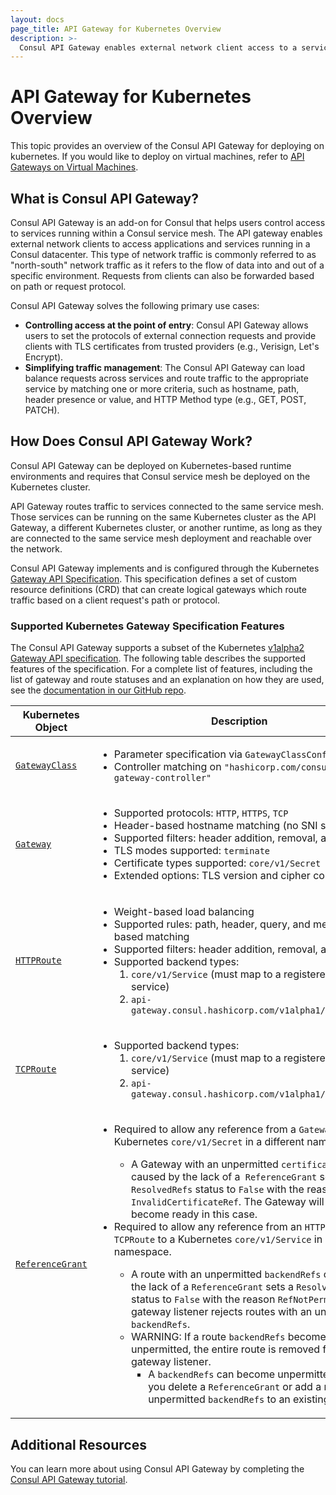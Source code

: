 ```yaml
---
layout: docs
page_title: API Gateway for Kubernetes Overview
description: >-
  Consul API Gateway enables external network client access to a service mesh on Kubernetes and forwards requests based on path or header information. Learn about how the k8s Gateway API specification configures Consul API Gateway so you can control access and simplify traffic management.
---
```


# API Gateway for Kubernetes Overview

This topic provides an overview of the Consul API Gateway for deploying on kubernetes. If you would like to deploy on virtual machines, refer to [API Gateways on Virtual Machines](/consul/docs/connect/gateways/api-gateway/overview).

## What is Consul API Gateway?

Consul API Gateway is an add-on for Consul that helps users control access to services running within a Consul service mesh. The API gateway enables external network clients to access applications and services running in a Consul datacenter. This type of network traffic is commonly referred to as "north-south" network traffic as it refers to the flow of data into and out of a specific environment. Requests from clients can also be forwarded based on path or request protocol.

Consul API Gateway solves the following primary use cases:

- **Controlling access at the point of entry**: Consul API Gateway allows users to set the protocols of external connection requests and provide clients with TLS certificates from trusted providers (e.g., Verisign, Let's Encrypt).
- **Simplifying traffic management**: The Consul API Gateway can load balance requests across services and route traffic to the appropriate service by matching one or more criteria, such as hostname, path, header presence or value, and HTTP Method type (e.g., GET, POST, PATCH).

## How Does Consul API Gateway Work?

Consul API Gateway can be deployed on Kubernetes-based runtime environments and requires that Consul service mesh be deployed on the Kubernetes cluster.

API Gateway routes traffic to services connected to the same service mesh. Those services can be running on the same Kubernetes cluster as the API Gateway, a different Kubernetes cluster, or another runtime, as long as they are connected to the same service mesh deployment and reachable over the network.

Consul API Gateway implements and is configured through the Kubernetes [Gateway API Specification](https://gateway-api.sigs.k8s.io/). This specification defines a set of custom resource definitions (CRD) that can create logical gateways which route traffic based on a client request's path or protocol.

### Supported Kubernetes Gateway Specification Features

The Consul API Gateway supports a subset of the Kubernetes [v1alpha2 Gateway API specification](https://gateway-api.sigs.k8s.io/v1alpha2/references/spec/). The following table
describes the supported features of the specification. For a complete list of features, including the list of gateway and route statuses and an explanation on how they
are used, see the [documentation in our GitHub repo](https://github.com/hashicorp/consul-api-gateway/blob/main/dev/docs/supported-features.md).

| Kubernetes Object  | Description |
| ----- | ----------------------------- |
| [`GatewayClass`](https://gateway-api.sigs.k8s.io/v1alpha2/references/spec/#gateway.networking.k8s.io/v1alpha2.GatewayClass) | <ul><li>Parameter specification via `GatewayClassConfig` CRD</li><li>Controller matching on `"hashicorp.com/consul-api-gateway-controller"`</li></ul> |
| [`Gateway`](https://gateway-api.sigs.k8s.io/v1alpha2/references/spec/#gateway.networking.k8s.io/v1alpha2.Gateway) | <ul><li>Supported protocols: `HTTP`, `HTTPS`, `TCP`</li><li>Header-based hostname matching (no SNI support)</li><li>Supported filters: header addition, removal, and setting</li><li>TLS modes supported: `terminate`</li><li>Certificate types supported: `core/v1/Secret`</li><li>Extended options: TLS version and cipher constraints</li></ul> |
| [`HTTPRoute`](https://gateway-api.sigs.k8s.io/v1alpha2/references/spec/#gateway.networking.k8s.io/v1alpha2.HTTPRoute) | <ul><li>Weight-based load balancing</li><li>Supported rules: path, header, query, and method-based matching</li><li>Supported filters: header addition, removal, and setting</li><li>Supported backend types: <ol><li>`core/v1/Service` (must map to a registered Consul service)</li><li>`api-gateway.consul.hashicorp.com/v1alpha1/MeshService`</li></ol></li></ul> |
| [`TCPRoute`](https://gateway-api.sigs.k8s.io/v1alpha2/references/spec/#gateway.networking.k8s.io/v1alpha2.TCPRoute) | <ul><li>Supported backend types: <ol><li>`core/v1/Service` (must map to a registered Consul service)</li><li>`api-gateway.consul.hashicorp.com/v1alpha1/MeshService`</li></ol></li></ul> |
| [`ReferenceGrant`](https://gateway-api.sigs.k8s.io/v1alpha2/references/spec/#gateway.networking.k8s.io/v1alpha2.ReferenceGrant) | <ul><li>Required to allow any reference from a `Gateway` to a Kubernetes `core/v1/Secret` in a different namespace.</li><ul><li>A Gateway with an unpermitted `certificateRefs` caused by the lack of a` ReferenceGrant` sets a `ResolvedRefs` status to `False` with the reason `InvalidCertificateRef`. The Gateway will not become ready in this case.</li></ul><li>Required to allow any reference from an `HTTPRoute` or `TCPRoute` to a Kubernetes `core/v1/Service` in a different namespace.</li><ul><li>A route with an unpermitted `backendRefs` caused by the lack of a `ReferenceGrant` sets a `ResolvedRefs` status to `False` with the reason `RefNotPermitted`. The gateway listener rejects routes with an unpermitted `backendRefs`.</li><li>WARNING: If a route `backendRefs` becomes unpermitted, the entire route is removed from the gateway listener. <ul><li>A `backendRefs` can become unpermitted when you delete a `ReferenceGrant` or add a new unpermitted `backendRefs` to an existing route.</li></ul></li></ul></ul> |

## Additional Resources

You can learn more about using Consul API Gateway by completing the [Consul API Gateway tutorial](/consul/tutorials/kubernetes/kubernetes-api-gateway).
